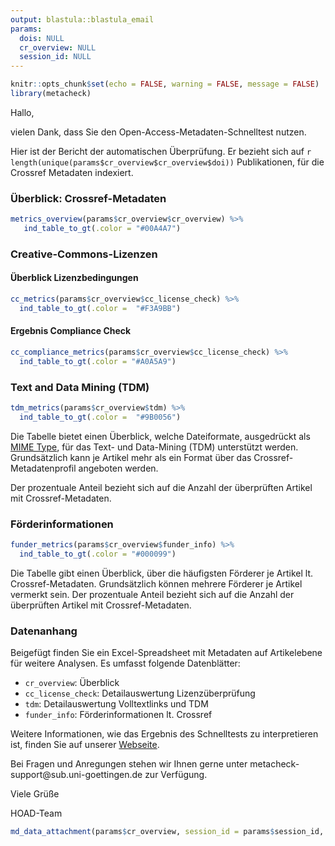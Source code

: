 ```yaml
---
output: blastula::blastula_email
params: 
  dois: NULL
  cr_overview: NULL
  session_id: NULL
---
```


```r
knitr::opts_chunk$set(echo = FALSE, warning = FALSE, message = FALSE)
library(metacheck)
```

Hallo,

vielen Dank, dass Sie den Open-Access-Metadaten-Schnelltest nutzen.

Hier ist der Bericht der automatischen Überprüfung. 
Er bezieht sich auf `r length(unique(params$cr_overview$cr_overview$doi))` Publikationen, für die Crossref Metadaten indexiert. 

### Überblick: Crossref-Metadaten

```r
metrics_overview(params$cr_overview$cr_overview) %>%
   ind_table_to_gt(.color = "#00A4A7")
```

### Creative-Commons-Lizenzen

#### Überblick Lizenzbedingungen

```r
cc_metrics(params$cr_overview$cc_license_check) %>%
  ind_table_to_gt(.color =  "#F3A9BB")
```

#### Ergebnis Compliance Check

```r
cc_compliance_metrics(params$cr_overview$cc_license_check) %>%
  ind_table_to_gt(.color = "#A0A5A9")
```

### Text and Data Mining (TDM)

```r
tdm_metrics(params$cr_overview$tdm) %>%
  ind_table_to_gt(.color =  "#9B0056")
```

Die Tabelle bietet einen Überblick, welche Dateiformate,
ausgedrückt als [MIME
Type](https://developer.mozilla.org/en-US/docs/Web/HTTP/Basics_of_HTTP/MIME_types/Common_types),
für das Text- und Data-Mining (TDM) unterstützt werden. Grundsätzlich
kann je Artikel mehr als ein Format über das Crossref-Metadatenprofil
angeboten werden.

Der prozentuale Anteil bezieht sich auf die Anzahl der überprüften Artikel mit Crossref-Metadaten.


### Förderinformationen 

```r
funder_metrics(params$cr_overview$funder_info) %>%
  ind_table_to_gt(.color = "#000099")
```

Die Tabelle gibt einen Überblick, über die häufigsten Förderer je Artikel lt. Crossref-Metadaten. 
Grundsätzlich können mehrere Förderer je Artikel vermerkt sein.
Der prozentuale Anteil bezieht sich auf die Anzahl der überprüften Artikel mit Crossref-Metadaten.

### Datenanhang 

Beigefügt finden Sie ein Excel-Spreadsheet mit Metadaten auf Artikelebene für weitere Analysen. Es umfasst folgende Datenblätter:

- `cr_overview`: Überblick  
- `cc_license_check`: Detailauswertung Lizenzüberprüfung
- `tdm`: Detailauswertung Volltextlinks und TDM
- `funder_info`: Förderinformationen lt. Crossref

Weitere Informationen, wie das Ergebnis des Schnelltests zu interpretieren ist, finden Sie auf unserer [Webseite](https://subugoe.github.io/metacheck/articles/methode.html). 

Bei Fragen und Anregungen stehen wir Ihnen gerne unter metacheck-support@sub.uni-goettingen.de zur Verfügung.

Viele Grüße

HOAD-Team

```r
md_data_attachment(params$cr_overview, session_id = params$session_id, dois = params$dois)
```
